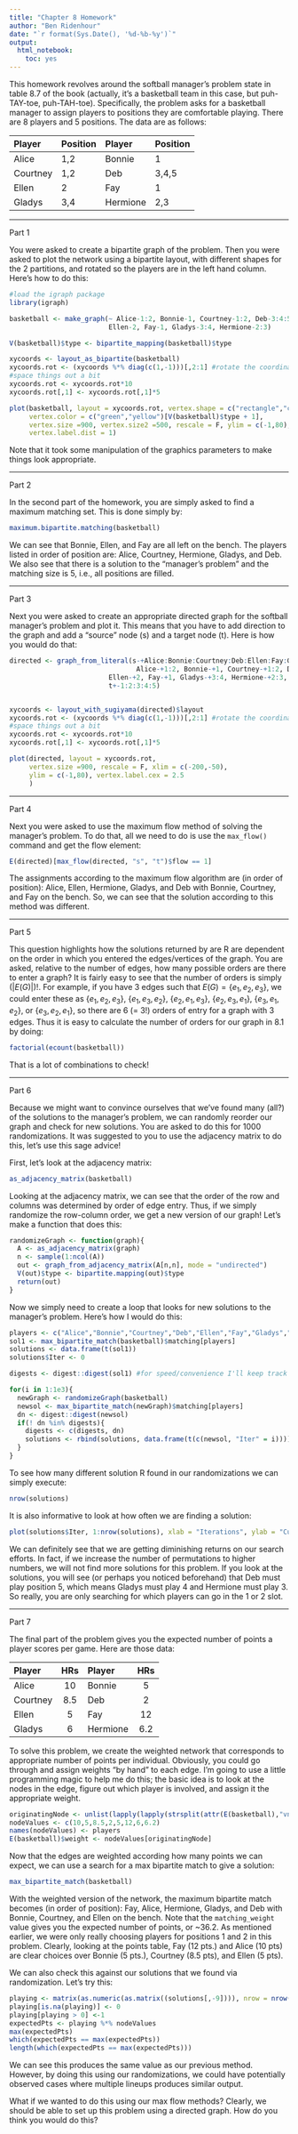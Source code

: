 ```yaml
---
title: "Chapter 8 Homework"
author: "Ben Ridenhour"
date: "`r format(Sys.Date(), '%d-%b-%y')`"
output:
  html_notebook:
    toc: yes
---
```


This homework revolves around the softball manager's problem state in table 8.7 of the book (actually, it's a basketball team in this case, but puh-TAY-toe, puh-TAH-toe). Specifically, the problem asks for a basketball manager to assign players to positions they are comfortable playing. There are 8 players and 5 positions. The data are as follows:

|Player|Position|Player|Position|
|:-----|:-------|:-----|:-------|
| Alice | 1,2| Bonnie| 1|
|Courtney | 1,2| Deb| 3,4,5|
|Ellen | 2| Fay| 1|
|Gladys | 3,4| Hermione   |2,3|


----------------

Part 1

You were asked to create a bipartite graph of the problem. Then you were asked to plot the network using a bipartite layout, with different shapes for the 2 partitions, and rotated so the players are in the left hand column. Here's how to do this:

```r
#load the igraph package
library(igraph)

basketball <- make_graph(~ Alice-1:2, Bonnie-1, Courtney-1:2, Deb-3:4:5,
                         Ellen-2, Fay-1, Gladys-3:4, Hermione-2:3)

V(basketball)$type <- bipartite_mapping(basketball)$type

xycoords <- layout_as_bipartite(basketball)
xycoords.rot <- (xycoords %*% diag(c(1,-1)))[,2:1] #rotate the coordinates appropriate
#space things out a bit
xycoords.rot <- xycoords.rot*10
xycoords.rot[,1] <- xycoords.rot[,1]*5

plot(basketball, layout = xycoords.rot, vertex.shape = c("rectangle","circle")[V(basketball)$type + 1],
     vertex.color = c("green","yellow")[V(basketball)$type + 1],
     vertex.size =900, vertex.size2 =500, rescale = F, ylim = c(-1,80), vertex.label.cex = 2.5,
     vertex.label.dist = 1)

```

Note that it took some manipulation of the graphics parameters to make things look appropriate.

--------------------------

Part 2

In the second part of the homework, you are simply asked to find a maximum matching set. This is done simply by:

```r
maximum.bipartite.matching(basketball)
```

We can see that Bonnie, Ellen, and Fay are all left on the bench. The players listed in order of position are: Alice, Courtney, Hermione, Gladys, and Deb. We also see that there is a solution to the "manager's problem" and the matching size is 5, i.e., all positions are filled.

------------------------

Part 3

Next you were asked to create an appropriate directed graph for the softball manager's problem and plot it. This means that you have to add direction to the graph and add a "source" node (s) and a target node (t). Here is how you would do that:

```r
directed <- graph_from_literal(s-+Alice:Bonnie:Courtney:Deb:Ellen:Fay:Gladys:Hermione,
                                Alice-+1:2, Bonnie-+1, Courtney-+1:2, Deb-+3:4:5,
                         Ellen-+2, Fay-+1, Gladys-+3:4, Hermione-+2:3,
                         t+-1:2:3:4:5)


xycoords <- layout_with_sugiyama(directed)$layout
xycoords.rot <- (xycoords %*% diag(c(1,-1)))[,2:1] #rotate the coordinates appropriate
#space things out a bit
xycoords.rot <- xycoords.rot*10
xycoords.rot[,1] <- xycoords.rot[,1]*5

plot(directed, layout = xycoords.rot, 
     vertex.size =900, rescale = F, xlim = c(-200,-50),
     ylim = c(-1,80), vertex.label.cex = 2.5
     )

```

------------------------

Part 4

Next you were asked to use the maximum flow method of solving the manager's problem. To do that, all we need to do is use the `max_flow()` command and get the flow element:

```r
E(directed)[max_flow(directed, "s", "t")$flow == 1]
```

The assignments according to the maximum flow algorithm are (in order of position): Alice, Ellen, Hermione, Gladys, and Deb with Bonnie, Courtney, and Fay on the bench. So, we can see that the solution according to this method was different. 

--------------------------

Part 5

This question highlights how the solutions returned by are R are dependent on the order in which you entered the edges/vertices of the graph. You are asked, relative to the number of edges, how many possible orders are there to enter a graph? It is fairly easy to see that the number of orders is simply $(|E(G)|)!$. For example, if you have 3 edges such that $E(G) = \{e_1, e_2, e_3\}$, we could enter these as $\{e_1, e_2, e_3\}$,  $\{e_1, e_3, e_2\}$, $\{e_2, e_1, e_3\}$, $\{e_2, e_3, e_1\}$, $\{e_3, e_1, e_2\}$, or $\{e_3, e_2, e_1\}$, so there are 6 (= 3!) orders of entry for a graph with 3 edges. Thus it is easy to calculate the number of orders for our graph in 8.1 by doing:

```r
factorial(ecount(basketball))
```

That is a lot of combinations to check!

---------------------------

Part 6

Because we might want to convince ourselves that we've found many (all?) of the solutions to the manager's problem, we can randomly reorder our graph and check for new solutions. You are asked to do this for 1000 randomizations. It was suggested to you to use the adjacency matrix to do this, let's use this sage advice!

First, let's look at the adjacency matrix:
```r
as_adjacency_matrix(basketball)
```

Looking at the adjacency matrix, we can see that the order of the row and columns was determined by order of edge entry. Thus, if we simply randomize the row-column order, we get a new version of our graph! Let's make a function that does this:

```r
randomizeGraph <- function(graph){
  A <- as_adjacency_matrix(graph)
  n <- sample(1:ncol(A))
  out <- graph_from_adjacency_matrix(A[n,n], mode = "undirected")
  V(out)$type <- bipartite.mapping(out)$type
  return(out)
}
```

Now we simply need to create a loop that looks for new solutions to the manager's problem. Here's how I would do this:

```r
players <- c("Alice","Bonnie","Courtney","Deb","Ellen","Fay","Gladys","Hermione")
sol1 <- max_bipartite_match(basketball)$matching[players]
solutions <- data.frame(t(sol1))
solutions$Iter <- 0

digests <- digest::digest(sol1) #for speed/convenience I'll keep track of hashes for data points to look for new values

for(i in 1:1e3){
  newGraph <- randomizeGraph(basketball)
  newsol <- max_bipartite_match(newGraph)$matching[players]
  dn <- digest::digest(newsol)
  if(! dn %in% digests){
    digests <- c(digests, dn)
    solutions <- rbind(solutions, data.frame(t(c(newsol, "Iter" = i))))
  }
}

```

To see how many different solution R found in our randomizations we can simply execute:
```r
nrow(solutions)
```

It is also informative to look at how often we are finding a solution:

```r
plot(solutions$Iter, 1:nrow(solutions), xlab = "Iterations", ylab = "Cumulative Number of Solutions Found", type = "l" )
```

We can definitely see that we are getting diminishing returns on our search efforts. In fact, if we increase the number of permutations to higher numbers, we will not find more solutions for this problem. If you look at the solutions, you will see (or perhaps you noticed beforehand) that Deb must play position 5, which means Gladys must play 4 and Hermione must play 3. So really, you are only searching for which players can go in the 1 or 2 slot. 


-------------------------

Part 7

The final part of the problem gives you the expected number of points a player scores per game. Here are those data:

|Player|HRs|Player|HRs|
|:-----|:--:|:-----|:--:|
|Alice|10|Bonnie|5|
|Courtney|8.5|Deb|2|
|Ellen|5|Fay|12|
|Gladys|6|Hermione|6.2|


To solve this problem, we create the weighted network that corresponds to appropriate number of points per individual. Obviously, you could go through and assign weights "by hand" to each edge. I'm going to use a little programming magic to help me do this; the basic idea is to look at the nodes in the edge, figure out which player is involved, and assign it the appropriate weight.

```r
originatingNode <- unlist(lapply(lapply(strsplit(attr(E(basketball),"vnames"), "\\|"),sort),"[[",2))
nodeValues <- c(10,5,8.5,2,5,12,6,6.2)
names(nodeValues) <- players
E(basketball)$weight <- nodeValues[originatingNode]
```

Now that the edges are weighted according how many points we can expect, we can use a search for a max bipartite match to give a solution:

```r
max_bipartite_match(basketball)
```

With the weighted version of the network, the maximum bipartite match becomes (in order of position): Fay, Alice, Hermione, Gladys, and Deb with Bonnie, Courtney, and Ellen on the bench. Note that the `matching_weight` value gives you the expected number of points, or ~36.2. As mentioned earlier, we were only really choosing players for positions 1 and 2 in this problem. Clearly, looking at the points table, Fay (12 pts.) and Alice (10 pts) are clear choices over Bonnie (5 pts.), Courtney (8.5 pts), and Ellen (5 pts).

We can also check this against our solutions that we found via randomization. Let's try this:

```r
playing <- matrix(as.numeric(as.matrix((solutions[,-9]))), nrow = nrow(solutions))
playing[is.na(playing)] <- 0
playing[playing > 0] <-1
expectedPts <- playing %*% nodeValues
max(expectedPts)
which(expectedPts == max(expectedPts))
length(which(expectedPts == max(expectedPts)))
```

We can see this produces the same value as our previous method. However, by doing this using our randomizations, we could have potentially observed cases where multiple lineups produces similar output.

What if we wanted to do this using our max flow methods? Clearly, we should be able to set up this problem using a directed graph. How do you think you would do this? 


